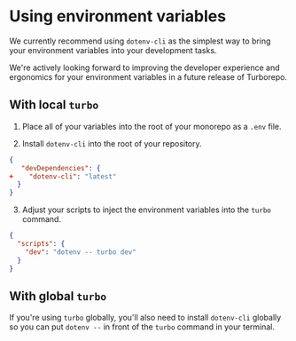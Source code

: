 # Using environment variables

We currently recommend using `dotenv-cli` as the simplest way to bring your environment variables into your development tasks.

We're actively looking forward to improving the developer experience and ergonomics for your environment variables in a future release of Turborepo.

## With local `turbo`

1. Place all of your variables into the root of your monorepo as a `.env` file.

2. Install `dotenv-cli` into the root of your repository.

```json
{
   "devDependencies": {
+    "dotenv-cli": "latest"
  }
}
```

3. Adjust your scripts to inject the environment variables into the `turbo` command.

```json
{
  "scripts": {
    "dev": "dotenv -- turbo dev"
  }
}
```

## With global `turbo`

If you're using `turbo` globally, you'll also need to install `dotenv-cli` globally so you can put `dotenv --` in front of the `turbo` command in your terminal.
